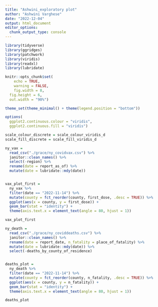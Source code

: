 ```yaml
---
title: "Ashwini_exploratory plot"
author: "Ashwini Varghese"
date: "2022-12-04"
output: html_document
editor_options: 
  chunk_output_type: console
---
```


```r
library(tidyverse)
library(ggridges)
library(patchwork)
library(viridis)
library(readxl)
library(lubridate)

knitr::opts_chunk$set(
	echo = TRUE,
	warning = FALSE,
	fig.width = 8, 
  fig.height = 6,
  out.width = "90%")

theme_set(theme_minimal() + theme(legend.position = "bottom"))

options(
  ggplot2.continuous.colour = "viridis",
  ggplot2.continuous.fill = "viridis")

scale_colour_discrete = scale_colour_viridis_d
scale_fill_discrete = scale_fill_viridis_d
```


```r

ny_vax =
  read_csv("./grace/ny_covidvax.csv") %>% 
  janitor::clean_names() %>% 
  select(-region) %>% 
  rename(date = report_as_of) %>% 
  mutate(date = lubridate::mdy(date))


vax_plot_first =
  ny_vax %>%
  filter(date == "2022-11-14") %>%
  mutate(county = fct_reorder(county, first_dose, .desc = TRUE)) %>% 
  ggplot(aes(x = county, y = first_dose)) +
  geom_bar(stat = "identity") +
  theme(axis.text.x = element_text(angle = 80, hjust = 1))

vax_plot_first

```



```r

ny_death =
  read_csv("./grace/ny_coviddeaths.csv") %>% 
  janitor::clean_names() %>%
  rename(date = report_date, n_fatality = place_of_fatality) %>% 
  mutate(date = lubridate::mdy(date)) %>%
  select(-deaths_by_county_of_residence) 


deaths_plot =
  ny_death %>%
  filter(date == "2022-11-14") %>%
  mutate(county = fct_reorder(county, n_fatality, .desc = TRUE)) %>% 
  ggplot(aes(x = county, y = n_fatality)) +
  geom_bar(stat = "identity") +
  theme(axis.text.x = element_text(angle = 80, hjust = 1))

deaths_plot

```



